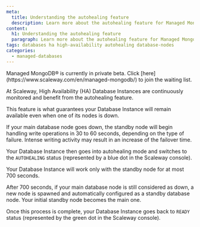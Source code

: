 ```yaml
---
meta:
  title: Understanding the autohealing feature
  description: Learn more about the autohealing feature for Managed MongoDB® Databases
content:
  h1: Understanding the autohealing feature
  paragraph: Learn more about the autohealing feature for Managed MongoDB® Database
tags: databases ha high-availability autohealing database-nodes
categories:
  - managed-databases
---
```


<Message type="important">
Managed MongoDB® is currently in private beta. Click [here](https://www.scaleway.com/en/managed-mongodb/) to join the waiting list.
</Message>

At Scaleway, High Availability (HA) Database Instances are continuously monitored and benefit from the autohealing feature.

This feature is what guarantees your Database Instance will remain available even when one of its nodes is down.

If your main database node goes down, the standby node will begin handling write operations in 30 to 60 seconds, depending on the type of failure. Intense writing activity may result in an increase of the failover time.

Your Database Instance then goes into autohealing mode and switches to the `AUTOHEALING` status (represented by a blue dot in the Scaleway console).

Your Database Instance will work only with the standby node for at most 700 seconds.

After 700 seconds, if your main database node is still considered as down, a new node is spawned and automatically configured as a standby database node. Your initial standby node becomes the main one.

Once this process is complete, your Database Instance goes back to `READY` status (represented by the green dot in the Scaleway console).